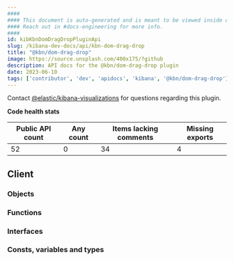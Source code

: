 ```yaml
---
####
#### This document is auto-generated and is meant to be viewed inside our experimental, new docs system.
#### Reach out in #docs-engineering for more info.
####
id: kibKbnDomDragDropPluginApi
slug: /kibana-dev-docs/api/kbn-dom-drag-drop
title: "@kbn/dom-drag-drop"
image: https://source.unsplash.com/400x175/?github
description: API docs for the @kbn/dom-drag-drop plugin
date: 2023-06-10
tags: ['contributor', 'dev', 'apidocs', 'kibana', '@kbn/dom-drag-drop']
---
```




Contact [@elastic/kibana-visualizations](https://github.com/orgs/elastic/teams/kibana-visualizations) for questions regarding this plugin.

**Code health stats**

| Public API count  | Any count | Items lacking comments | Missing exports |
|-------------------|-----------|------------------------|-----------------|
| 52 | 0 | 34 | 4 |

## Client

### Objects
<DocDefinitionList data={kbnDomDragDropObj.client.objects}/>

### Functions
<DocDefinitionList data={kbnDomDragDropObj.client.functions}/>

### Interfaces
<DocDefinitionList data={kbnDomDragDropObj.client.interfaces}/>

### Consts, variables and types
<DocDefinitionList data={kbnDomDragDropObj.client.misc}/>

